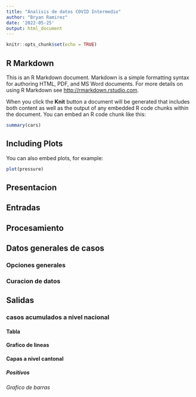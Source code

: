 ---
title: "Analisis de datos COVID Intermedio"
author: "Bryan Ramirez"
date: '2022-05-25'
output: html_document
---

```{r setup, include=FALSE}
knitr::opts_chunk$set(echo = TRUE)
```

## R Markdown

This is an R Markdown document. Markdown is a simple formatting syntax for authoring HTML, PDF, and MS Word documents. For more details on using R Markdown see <http://rmarkdown.rstudio.com>.

When you click the **Knit** button a document will be generated that includes both content as well as the output of any embedded R code chunks within the document. You can embed an R code chunk like this:

```{r cars}
summary(cars)
```

## Including Plots

You can also embed plots, for example:

```{r pressure, echo=FALSE}
plot(pressure)
```

## Presentacion

## Entradas

## Procesamiento

## Datos generales de casos

### Opciones generales

### Curacion de datos

## Salidas

### casos acumulados a nivel nacional

#### Tabla

#### Grafico de lineas

#### Capas a nivel cantonal

##### Positivos 

###### Grafico de barras

